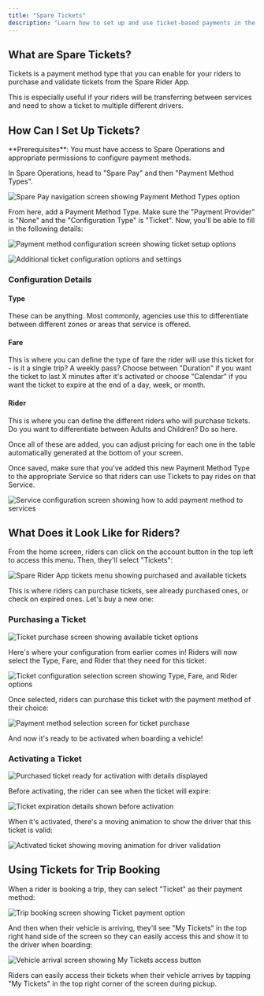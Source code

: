```yaml
---
title: "Spare Tickets"
description: "Learn how to set up and use ticket-based payments in the Spare Rider App for seamless transfers between services."
---
```


## What are Spare Tickets?

Tickets is a payment method type that you can enable for your riders to purchase and validate tickets from the Spare Rider App.

This is especially useful if your riders will be transferring between services and need to show a ticket to multiple different drivers.

## How Can I Set Up Tickets?

<Info>
**Prerequisites**: You must have access to Spare Operations and appropriate permissions to configure payment methods.
</Info>

In Spare Operations, head to "Spare Pay" and then "Payment Method Types".

![Spare Pay navigation screen showing Payment Method Types option](/images/spare-rider/tickets/spare-pay-navigation-payment-method-types.png)

From here, add a Payment Method Type. Make sure the "Payment Provider" is "None" and the "Configuration Type" is "Ticket". Now, you'll be able to fill in the following details:

![Payment method configuration screen showing ticket setup options](/images/spare-rider/tickets/payment-method-configuration-ticket-setup.png)

![Additional ticket configuration options and settings](/images/spare-rider/tickets/additional-ticket-configuration-options.png)

### Configuration Details

#### Type

These can be anything. Most commonly, agencies use this to differentiate between different zones or areas that service is offered.

#### Fare

This is where you can define the type of fare the rider will use this ticket for - is it a single trip? A weekly pass? Choose between "Duration" if you want the ticket to last X minutes after it's activated or choose "Calendar" if you want the ticket to expire at the end of a day, week, or month.

#### Rider

This is where you can define the different riders who will purchase tickets. Do you want to differentiate between Adults and Children? Do so here. 

Once all of these are added, you can adjust pricing for each one in the table automatically generated at the bottom of your screen.

<Warning>
Once saved, make sure that you've added this new Payment Method Type to the appropriate Service so that riders can use Tickets to pay rides on that Service.
</Warning>

![Service configuration screen showing how to add payment method to services](/images/spare-rider/tickets/service-configuration-add-payment-method.png)

## What Does it Look Like for Riders?

From the home screen, riders can click on the account button in the top left to access this menu. Then, they'll select "Tickets":

![Spare Rider App tickets menu showing purchased and available tickets](/images/spare-rider/tickets/rider-app-tickets-menu.png)

This is where riders can purchase tickets, see already purchased ones, or check on expired ones. Let's buy a new one:

### Purchasing a Ticket

![Ticket purchase screen showing available ticket options](/images/spare-rider/tickets/ticket-purchase-screen-options.png)

Here's where your configuration from earlier comes in! Riders will now select the Type, Fare, and Rider that they need for this ticket.

![Ticket configuration selection screen showing Type, Fare, and Rider options](/images/spare-rider/tickets/ticket-configuration-selection-screen.png)

Once selected, riders can purchase this ticket with the payment method of their choice:

![Payment method selection screen for ticket purchase](/images/spare-rider/tickets/payment-method-selection-ticket-purchase.png)

And now it's ready to be activated when boarding a vehicle!

### Activating a Ticket

![Purchased ticket ready for activation with details displayed](/images/spare-rider/tickets/purchased-ticket-ready-activation.png)

Before activating, the rider can see when the ticket will expire:

![Ticket expiration details shown before activation](/images/spare-rider/tickets/ticket-expiration-details-before-activation.png)

When it's activated, there's a moving animation to show the driver that this ticket is valid:

![Activated ticket showing moving animation for driver validation](/images/spare-rider/tickets/activated-ticket-moving-animation.png)

## Using Tickets for Trip Booking

When a rider is booking a trip, they can select "Ticket" as their payment method:

![Trip booking screen showing Ticket payment option](/images/spare-rider/tickets/trip-booking-ticket-payment-option.png)

And then when their vehicle is arriving, they'll see "My Tickets" in the top right hand side of the screen so they can easily access this and show it to the driver when boarding:

![Vehicle arrival screen showing My Tickets access button](/images/spare-rider/tickets/vehicle-arrival-my-tickets-button.png)

<Tip>
Riders can easily access their tickets when their vehicle arrives by tapping "My Tickets" in the top right corner of the screen during pickup.
</Tip>
